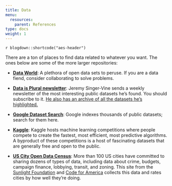 ```yaml
---
title: Data
menu:
  resources:
    parent: References
type: docs
weight: 1
---
```


`r blogdown::shortcode("aes-header")`

There are a ton of places to find data related to whatever you want. The ones below are some of the more larger repositories:

- [**Data World**](http://www.threesixtygiving.org/data/data-registry/): A plethora of open data sets to peruse. If you are a data fiend, consider collaborating to solve problems.

- [**Data is Plural newsletter**](https://tinyletter.com/data-is-plural): Jeremy Singer-Vine sends a weekly newsletter of the most interesting public datasets he's found. You should subscribe to it. [He also has an archive of all the datasets he's highlighted.](https://docs.google.com/spreadsheets/d/1wZhPLMCHKJvwOkP4juclhjFgqIY8fQFMemwKL2c64vk/edit#gid=0)

- [**Google Dataset Search**](https://toolbox.google.com/datasetsearch): Google indexes thousands of public datasets; search for them here.

- [**Kaggle**](https://www.kaggle.com/datasets): Kaggle hosts machine learning competitions where people compete to create the fastest, most efficient, most predictive algorithms. A byproduct of these competitions is a host of fascinating datasets that are generally free and open to the public. 

- [**US City Open Data Census**](http://us-cities.survey.okfn.org/): More than 100 US cities have committed to sharing dozens of types of data, including data about crime, budgets, campaign finance, lobbying, transit, and zoning. This site from the [Sunlight Foundation](http://sunlightfoundation.com/) and [Code for America](http://www.codeforamerica.org//) collects this data and rates cities by how well they're doing.
